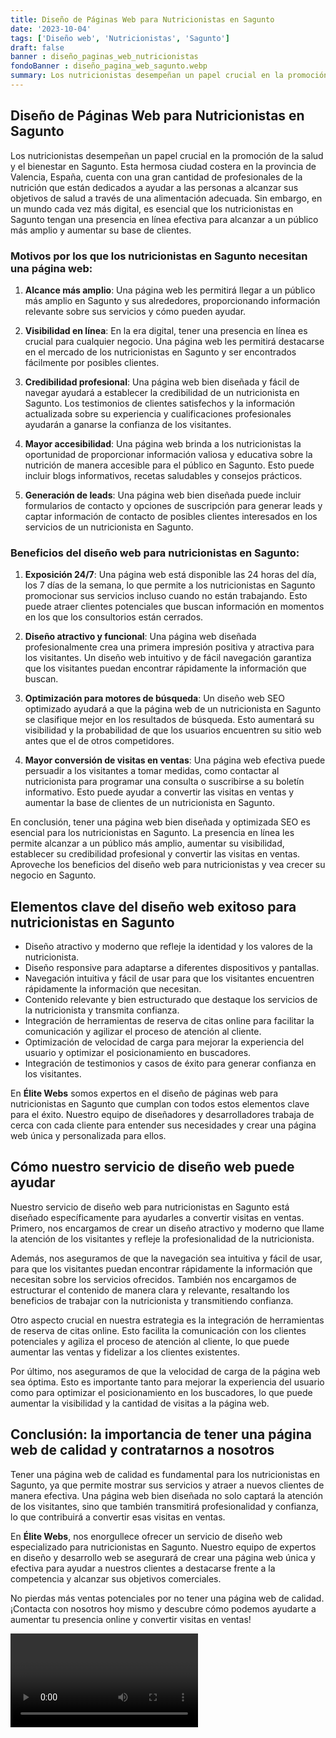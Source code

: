 ```yaml
---
title: Diseño de Páginas Web para Nutricionistas en Sagunto
date: '2023-10-04'
tags: ['Diseño web', 'Nutricionistas', 'Sagunto']
draft: false
banner : diseño_paginas_web_nutricionistas
fondoBanner : diseño_pagina_web_sagunto.webp
summary: Los nutricionistas desempeñan un papel crucial en la promoción de la salud y el bienestar en Sagunto. Esta hermosa ciudad costera en la provincia de Valencia, España, cuenta con una gran cantidad de profesionales de la nutrición que están dedicados a ayudar a las personas a alcanzar sus objetivos de salud a través de una alimentación adecuada. Sin embargo, en un mundo cada vez más digital, es esencial que los nutricionistas en Sagunto tengan una presencia en línea efectiva para alcanzar a un público más amplio y aumentar su base de clientes.
---
```


## Diseño de Páginas Web para Nutricionistas en Sagunto

Los nutricionistas desempeñan un papel crucial en la promoción de la salud y el bienestar en Sagunto. Esta hermosa ciudad costera en la provincia de Valencia, España, cuenta con una gran cantidad de profesionales de la nutrición que están dedicados a ayudar a las personas a alcanzar sus objetivos de salud a través de una alimentación adecuada. Sin embargo, en un mundo cada vez más digital, es esencial que los nutricionistas en Sagunto tengan una presencia en línea efectiva para alcanzar a un público más amplio y aumentar su base de clientes.

### Motivos por los que los nutricionistas en Sagunto necesitan una página web:

1. **Alcance más amplio**: Una página web les permitirá llegar a un público más amplio en Sagunto y sus alrededores, proporcionando información relevante sobre sus servicios y cómo pueden ayudar.

2. **Visibilidad en línea**: En la era digital, tener una presencia en línea es crucial para cualquier negocio. Una página web les permitirá destacarse en el mercado de los nutricionistas en Sagunto y ser encontrados fácilmente por posibles clientes.

3. **Credibilidad profesional**: Una página web bien diseñada y fácil de navegar ayudará a establecer la credibilidad de un nutricionista en Sagunto. Los testimonios de clientes satisfechos y la información actualizada sobre su experiencia y cualificaciones profesionales ayudarán a ganarse la confianza de los visitantes.

4. **Mayor accesibilidad**: Una página web brinda a los nutricionistas la oportunidad de proporcionar información valiosa y educativa sobre la nutrición de manera accesible para el público en Sagunto. Esto puede incluir blogs informativos, recetas saludables y consejos prácticos.

5. **Generación de leads**: Una página web bien diseñada puede incluir formularios de contacto y opciones de suscripción para generar leads y captar información de contacto de posibles clientes interesados en los servicios de un nutricionista en Sagunto.

### Beneficios del diseño web para nutricionistas en Sagunto:

1. **Exposición 24/7**: Una página web está disponible las 24 horas del día, los 7 días de la semana, lo que permite a los nutricionistas en Sagunto promocionar sus servicios incluso cuando no están trabajando. Esto puede atraer clientes potenciales que buscan información en momentos en los que los consultorios están cerrados.

2. **Diseño atractivo y funcional**: Una página web diseñada profesionalmente crea una primera impresión positiva y atractiva para los visitantes. Un diseño web intuitivo y de fácil navegación garantiza que los visitantes puedan encontrar rápidamente la información que buscan.

3. **Optimización para motores de búsqueda**: Un diseño web SEO optimizado ayudará a que la página web de un nutricionista en Sagunto se clasifique mejor en los resultados de búsqueda. Esto aumentará su visibilidad y la probabilidad de que los usuarios encuentren su sitio web antes que el de otros competidores.

4. **Mayor conversión de visitas en ventas**: Una página web efectiva puede persuadir a los visitantes a tomar medidas, como contactar al nutricionista para programar una consulta o suscribirse a su boletín informativo. Esto puede ayudar a convertir las visitas en ventas y aumentar la base de clientes de un nutricionista en Sagunto.

En conclusión, tener una página web bien diseñada y optimizada SEO es esencial para los nutricionistas en Sagunto. La presencia en línea les permite alcanzar a un público más amplio, aumentar su visibilidad, establecer su credibilidad profesional y convertir las visitas en ventas. Aproveche los beneficios del diseño web para nutricionistas y vea crecer su negocio en Sagunto.

<GifSeo />

<Cta />

## Elementos clave del diseño web exitoso para nutricionistas en Sagunto

- Diseño atractivo y moderno que refleje la identidad y los valores de la nutricionista.
- Diseño responsive para adaptarse a diferentes dispositivos y pantallas.
- Navegación intuitiva y fácil de usar para que los visitantes encuentren rápidamente la información que necesitan.
- Contenido relevante y bien estructurado que destaque los servicios de la nutricionista y transmita confianza.
- Integración de herramientas de reserva de citas online para facilitar la comunicación y agilizar el proceso de atención al cliente.
- Optimización de velocidad de carga para mejorar la experiencia del usuario y optimizar el posicionamiento en buscadores.
- Integración de testimonios y casos de éxito para generar confianza en los visitantes.

En **Élite Webs** somos expertos en el diseño de páginas web para nutricionistas en Sagunto que cumplan con todos estos elementos clave para el éxito. Nuestro equipo de diseñadores y desarrolladores trabaja de cerca con cada cliente para entender sus necesidades y crear una página web única y personalizada para ellos.

## Cómo nuestro servicio de diseño web puede ayudar

Nuestro servicio de diseño web para nutricionistas en Sagunto está diseñado específicamente para ayudarles a convertir visitas en ventas. Primero, nos encargamos de crear un diseño atractivo y moderno que llame la atención de los visitantes y refleje la profesionalidad de la nutricionista.

Además, nos aseguramos de que la navegación sea intuitiva y fácil de usar, para que los visitantes puedan encontrar rápidamente la información que necesitan sobre los servicios ofrecidos. También nos encargamos de estructurar el contenido de manera clara y relevante, resaltando los beneficios de trabajar con la nutricionista y transmitiendo confianza.

Otro aspecto crucial en nuestra estrategia es la integración de herramientas de reserva de citas online. Esto facilita la comunicación con los clientes potenciales y agiliza el proceso de atención al cliente, lo que puede aumentar las ventas y fidelizar a los clientes existentes.

Por último, nos aseguramos de que la velocidad de carga de la página web sea óptima. Esto es importante tanto para mejorar la experiencia del usuario como para optimizar el posicionamiento en los buscadores, lo que puede aumentar la visibilidad y la cantidad de visitas a la página web.

## Conclusión: la importancia de tener una página web de calidad y contratarnos a nosotros

Tener una página web de calidad es fundamental para los nutricionistas en Sagunto, ya que permite mostrar sus servicios y atraer a nuevos clientes de manera efectiva. Una página web bien diseñada no solo captará la atención de los visitantes, sino que también transmitirá profesionalidad y confianza, lo que contribuirá a convertir esas visitas en ventas.

En **Élite Webs**, nos enorgullece ofrecer un servicio de diseño web especializado para nutricionistas en Sagunto. Nuestro equipo de expertos en diseño y desarrollo web se asegurará de crear una página web única y efectiva para ayudar a nuestros clientes a destacarse frente a la competencia y alcanzar sus objetivos comerciales.

No pierdas más ventas potenciales por no tener una página web de calidad. ¡Contacta con nosotros hoy mismo y descubre cómo podemos ayudarte a aumentar tu presencia online y convertir visitas en ventas!

<Video />

<CtaBot job='Nutricionistas' city='Sagunto'/>

<Gmaps query='Sagunto+españa+maps' />